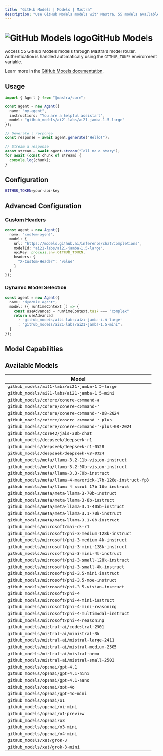 ```yaml
---
title: "GitHub Models | Models | Mastra"
description: "Use GitHub Models models with Mastra. 55 models available."
---
```



# <img src="https://models.dev/logos/github_models.svg" alt="GitHub Models logo" className="inline w-8 h-8 mr-2 align-middle dark:invert dark:brightness-0 dark:contrast-200" />GitHub Models

Access 55 GitHub Models models through Mastra's model router. Authentication is handled automatically using the `GITHUB_TOKEN` environment variable.

Learn more in the [GitHub Models documentation](https://docs.github.com/en/github-models).

## Usage

```typescript
import { Agent } from "@mastra/core";

const agent = new Agent({
  name: "my-agent",
  instructions: "You are a helpful assistant",
  model: "github_models/ai21-labs/ai21-jamba-1.5-large"
});

// Generate a response
const response = await agent.generate("Hello!");

// Stream a response
const stream = await agent.stream("Tell me a story");
for await (const chunk of stream) {
  console.log(chunk);
}
```

## Configuration

```bash
GITHUB_TOKEN=your-api-key
```

## Advanced Configuration

### Custom Headers

```typescript
const agent = new Agent({
  name: "custom-agent",
  model: {
    url: "https://models.github.ai/inference/chat/completions",
    modelId: "ai21-labs/ai21-jamba-1.5-large",
    apiKey: process.env.GITHUB_TOKEN,
    headers: {
      "X-Custom-Header": "value"
    }
  }
});
```

### Dynamic Model Selection

```typescript
const agent = new Agent({
  name: "dynamic-agent",
  model: ({ runtimeContext }) => {
    const useAdvanced = runtimeContext.task === "complex";
    return useAdvanced 
      ? "github_models/ai21-labs/ai21-jamba-1.5-large"
      : "github_models/ai21-labs/ai21-jamba-1.5-mini";
  }
});
```

## Model Capabilities

<ProviderCapabilitiesTable providerId="github_models" limit={10} />

## Available Models

| Model |
|-------|
| `github_models/ai21-labs/ai21-jamba-1.5-large` |
| `github_models/ai21-labs/ai21-jamba-1.5-mini` |
| `github_models/cohere/cohere-command-a` |
| `github_models/cohere/cohere-command-r` |
| `github_models/cohere/cohere-command-r-08-2024` |
| `github_models/cohere/cohere-command-r-plus` |
| `github_models/cohere/cohere-command-r-plus-08-2024` |
| `github_models/core42/jais-30b-chat` |
| `github_models/deepseek/deepseek-r1` |
| `github_models/deepseek/deepseek-r1-0528` |
| `github_models/deepseek/deepseek-v3-0324` |
| `github_models/meta/llama-3.2-11b-vision-instruct` |
| `github_models/meta/llama-3.2-90b-vision-instruct` |
| `github_models/meta/llama-3.3-70b-instruct` |
| `github_models/meta/llama-4-maverick-17b-128e-instruct-fp8` |
| `github_models/meta/llama-4-scout-17b-16e-instruct` |
| `github_models/meta/meta-llama-3-70b-instruct` |
| `github_models/meta/meta-llama-3-8b-instruct` |
| `github_models/meta/meta-llama-3.1-405b-instruct` |
| `github_models/meta/meta-llama-3.1-70b-instruct` |
| `github_models/meta/meta-llama-3.1-8b-instruct` |
| `github_models/microsoft/mai-ds-r1` |
| `github_models/microsoft/phi-3-medium-128k-instruct` |
| `github_models/microsoft/phi-3-medium-4k-instruct` |
| `github_models/microsoft/phi-3-mini-128k-instruct` |
| `github_models/microsoft/phi-3-mini-4k-instruct` |
| `github_models/microsoft/phi-3-small-128k-instruct` |
| `github_models/microsoft/phi-3-small-8k-instruct` |
| `github_models/microsoft/phi-3.5-mini-instruct` |
| `github_models/microsoft/phi-3.5-moe-instruct` |
| `github_models/microsoft/phi-3.5-vision-instruct` |
| `github_models/microsoft/phi-4` |
| `github_models/microsoft/phi-4-mini-instruct` |
| `github_models/microsoft/phi-4-mini-reasoning` |
| `github_models/microsoft/phi-4-multimodal-instruct` |
| `github_models/microsoft/phi-4-reasoning` |
| `github_models/mistral-ai/codestral-2501` |
| `github_models/mistral-ai/ministral-3b` |
| `github_models/mistral-ai/mistral-large-2411` |
| `github_models/mistral-ai/mistral-medium-2505` |
| `github_models/mistral-ai/mistral-nemo` |
| `github_models/mistral-ai/mistral-small-2503` |
| `github_models/openai/gpt-4.1` |
| `github_models/openai/gpt-4.1-mini` |
| `github_models/openai/gpt-4.1-nano` |
| `github_models/openai/gpt-4o` |
| `github_models/openai/gpt-4o-mini` |
| `github_models/openai/o1` |
| `github_models/openai/o1-mini` |
| `github_models/openai/o1-preview` |
| `github_models/openai/o3` |
| `github_models/openai/o3-mini` |
| `github_models/openai/o4-mini` |
| `github_models/xai/grok-3` |
| `github_models/xai/grok-3-mini` |
